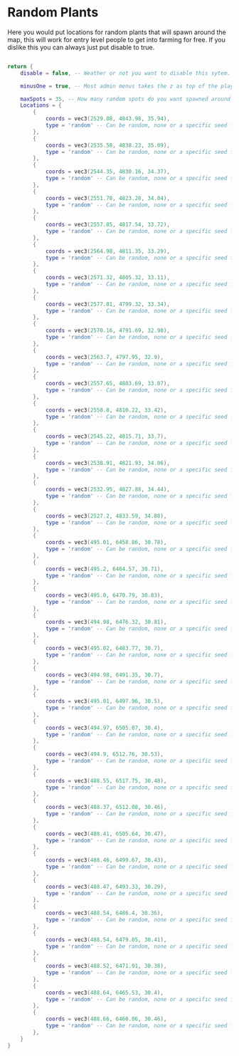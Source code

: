 # Random Plants

Here you would put locations for random plants that will spawn around the map, this will work for entry level people to get into farming for free. If you dislike this you can always just put disable to true.

```lua

return {
    disable = false, -- Weather or not you want to disable this sytem.

    minusOne = true, -- Most admin menus takes the z as top of the player head and not the bottom of the player feet. If you change all locations then go ahead and set this to false.

    maxSpots = 35, -- How many random spots do you want spawned around the map on restart
    Locations = {
        {
            coords = vec3(2529.88, 4843.98, 35.94),
            type = 'random' -- Can be random, none or a specific seed from the plant config
        },
        {
            coords = vec3(2535.58, 4838.23, 35.09),
            type = 'random' -- Can be random, none or a specific seed from the plant config
        },
        {
            coords = vec3(2544.35, 4830.16, 34.37),
            type = 'random' -- Can be random, none or a specific seed from the plant config
        },
        {
            coords = vec3(2551.78, 4823.28, 34.04),
            type = 'random' -- Can be random, none or a specific seed from the plant config
        },
        {
            coords = vec3(2557.85, 4817.54, 33.72),
            type = 'random' -- Can be random, none or a specific seed from the plant config
        },
        {
            coords = vec3(2564.98, 4811.35, 33.29),
            type = 'random' -- Can be random, none or a specific seed from the plant config
        },
        {
            coords = vec3(2571.32, 4805.32, 33.11),
            type = 'random' -- Can be random, none or a specific seed from the plant config
        },
        {
            coords = vec3(2577.81, 4799.32, 33.34),
            type = 'random' -- Can be random, none or a specific seed from the plant config
        },
        {
            coords = vec3(2570.16, 4791.69, 32.98),
            type = 'random' -- Can be random, none or a specific seed from the plant config
        },
        {
            coords = vec3(2563.7, 4797.95, 32.9),
            type = 'random' -- Can be random, none or a specific seed from the plant config
        },
        {
            coords = vec3(2557.65, 4803.69, 33.07),
            type = 'random' -- Can be random, none or a specific seed from the plant config
        },
        {
            coords = vec3(2550.8, 4810.22, 33.42),
            type = 'random' -- Can be random, none or a specific seed from the plant config
        },
        {
            coords = vec3(2545.22, 4815.71, 33.7),
            type = 'random' -- Can be random, none or a specific seed from the plant config
        },
        {
            coords = vec3(2538.91, 4821.93, 34.06),
            type = 'random' -- Can be random, none or a specific seed from the plant config
        },
        {
            coords = vec3(2532.95, 4827.88, 34.44),
            type = 'random' -- Can be random, none or a specific seed from the plant config
        },
        {
            coords = vec3(2527.2, 4833.59, 34.88),
            type = 'random' -- Can be random, none or a specific seed from the plant config
        },
        {
            coords = vec3(495.01, 6458.86, 30.78),
            type = 'random' -- Can be random, none or a specific seed from the plant config
        },
        {
            coords = vec3(495.2, 6464.57, 30.71),
            type = 'random' -- Can be random, none or a specific seed from the plant config
        },
        {
            coords = vec3(495.0, 6470.79, 30.83),
            type = 'random' -- Can be random, none or a specific seed from the plant config
        },
        {
            coords = vec3(494.98, 6476.32, 30.81),
            type = 'random' -- Can be random, none or a specific seed from the plant config
        },
        {
            coords = vec3(495.02, 6483.77, 30.7),
            type = 'random' -- Can be random, none or a specific seed from the plant config
        },
        {
            coords = vec3(494.98, 6491.35, 30.7),
            type = 'random' -- Can be random, none or a specific seed from the plant config
        },
        {
            coords = vec3(495.01, 6497.96, 30.5),
            type = 'random' -- Can be random, none or a specific seed from the plant config
        },
        {
            coords = vec3(494.97, 6505.07, 30.4),
            type = 'random' -- Can be random, none or a specific seed from the plant config
        },
        {
            coords = vec3(494.9, 6512.76, 30.53),
            type = 'random' -- Can be random, none or a specific seed from the plant config
        },
        {
            coords = vec3(488.55, 6517.75, 30.48),
            type = 'random' -- Can be random, none or a specific seed from the plant config
        },
        {
            coords = vec3(488.37, 6512.08, 30.46),
            type = 'random' -- Can be random, none or a specific seed from the plant config
        },
        {
            coords = vec3(488.41, 6505.64, 30.47),
            type = 'random' -- Can be random, none or a specific seed from the plant config
        },
        {
            coords = vec3(488.46, 6499.67, 30.43),
            type = 'random' -- Can be random, none or a specific seed from the plant config
        },
        {
            coords = vec3(488.47, 6493.33, 30.29),
            type = 'random' -- Can be random, none or a specific seed from the plant config
        },
        {
            coords = vec3(488.54, 6486.4, 30.36),
            type = 'random' -- Can be random, none or a specific seed from the plant config
        },
        {
            coords = vec3(488.54, 6479.05, 30.41),
            type = 'random' -- Can be random, none or a specific seed from the plant config
        },
        {
            coords = vec3(488.52, 6471.91, 30.38),
            type = 'random' -- Can be random, none or a specific seed from the plant config
        },
        {
            coords = vec3(488.64, 6465.53, 30.4),
            type = 'random' -- Can be random, none or a specific seed from the plant config
        },
        {
            coords = vec3(488.66, 6460.06, 30.46),
            type = 'random' -- Can be random, none or a specific seed from the plant config
        },
    }
}
```